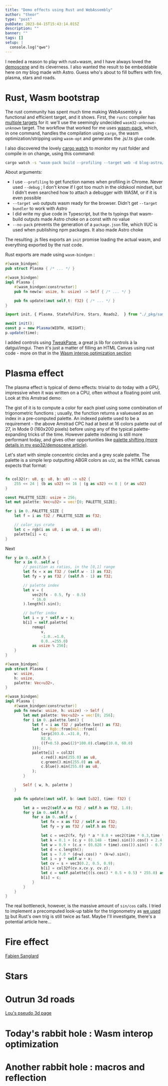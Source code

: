 ```yaml
---
title: "Demo effects using Rust and WebAssembly"
author: "theor"
type: "post"
pubDate: 2023-04-15T15:43:14.015Z
description: ""
banner: ""
tags: []
setup: |
  console.log("qwe")
---
```


I needed a reason to play with rust+wasm, and I have always loved the [demoscene](http://demoscene-the-art-of-coding.net/the-demoscene/) and its cleverness. I also wanted the result to be embeddable here on my blog made with Astro. Guess who's about to fill buffers with fire, plasma, stars and roads.

# Rust, Wasm bootstrap

The rust community has spent much time making WebAssembly a functional and efficient target, and it shows. First, the `rustc` compiler has [multiple targets](https://rustwasm.github.io/wasm-bindgen/reference/rust-targets.html) for it: we'll use the seemingly undecided `wasm32-unknown-unknown` target. The workflow that worked for me uses [wasm-pack](https://rustwasm.github.io/docs/wasm-pack/), which, in one command, handles the compilation using `cargo`, the wasm optimization/stripping using `wasm-opt` and generates the .js/.ts glue code.

I also discovered the lovely [cargo watch](https://crates.io/crates/cargo-watch) to monitor my rust folder and compile in on change, using this command:
```sh
cargo watch -s "wasm-pack build --profiling --target web -d blog-astro/src/content/blog/lorem-ipsum/_pkg --no-typescript --no-pack"
```

About arguments:
- I use `--profiling` to get function names when profiling in Chrome. Never used `--debug` ; I don't know if I got too much in the oldskool mindset, but I didn't even searched how to attach a debugger with WASM, or if it is even possible
- `--target web` outputs wasm ready for the browser. Didn't get `--target bundler` to work with Astro
- I did write my glue code in Typescript, but the ts typings that wasm-build outputs made Astro choke on a const with no value
- `--no-pack` prevents the generation of a `package.json` file, which IIUC is used when publishing npm packages. It also made Astro choke

The resulting .js files exports an `init` promise loading the actual wasm, and everything exported by the rust code.

Rust exports are made using `wasm-bindgen` :

```rust
#[wasm_bindgen]
pub struct Plasma { /* ... */ }

#[wasm_bindgen]
impl Plasma {
    #[wasm_bindgen(constructor)]
    pub fn new(w: usize, h: usize) -> Self { /* ... */ }

    pub fn update(&mut self,t: f32) { /* ... */ }
}
```


```ts
import init, { Plasma, StatefulFire, Stars, Roads2,  } from "./_pkg/sample_rust";

await init();
const p = new Plasma(WIDTH, HEIGHT);
p.update(time);
```


I added controls using [TweakPane](https://cocopon.github.io/tweakpane/), a great js lib for controls à la datgui/imgui. Then it's just a matter of filling an HTML Canvas using rust code - more on that in the [Wasm interop optimization section](#todays-rabbit-hole--wasm-interop-optimization)

# Plasma effect
<Run data-sample="Plasma" />
The plasma effect is typical of demo effects: trivial to do today with a GPU, impressive when it was written on a CPU, often without a floating point unit. Look at this Amstrad demo:

<YouTube id="cEFDKup7il8"/>


The gist of it is to compute a color for each pixel using some combination of trigonometric functions ; usually, the function returns a valueused as an index in a pre-computed palette. An indexed palette used to be a requirement - the above Amstrad CPC had at best at 16 colors palette out of 27, in Mode 0 (160x200 pixels) before using any of the typical palette-expanding tricks of the time. However palette indexing is still more performant today, and gives other opportunities like [palette shifting (more details in my esp32/demoscene article)](/esp32-love-notes-demoscene/#tooling-for-palette-indexed-bitmaps).

Let's start with simple concentric circles and a grey scale palette. The palette is a simple lerp outputting ABGR colors as `u32`, as the HTML canvas expects that format:

```rust

fn col32(r: u8, g: u8, b: u8) -> u32 {
    255 << 24 | (b as u32) << 16 | (g as u32) << 8 | (r as u32)
}

const PALETTE_SIZE: usize = 256;
let mut palette: Vec<u32> = vec![0; PALETTE_SIZE];

for i in 0..PALETTE_SIZE {
    let f = i as f32 / PALETTE_SIZE as f32;

    // color_sys crate
    let c = rgb(i as u8, i as u8, i as u8);
    palette[i] = c;
}
```

Next

```rust
for y in 0..self.h {
    for x in 0..self.w {
        // position as ratios, in the [0,1] range
        let fx = x as f32 / (self.w - 1) as f32;
        let fy = y as f32 / (self.h - 1) as f32;

        // palette index
        let v = (
            vec2(fx - 0.5, fy - 0.5)
            * 16.0
        ).length().sin();

        // buffer index
        let i = y * self.w + x;
        b[i] = self.palette[
            remap(
                v,
                -1.0..=1.0,
                0.0..=255.0)
            as usize % 256];
    }
}
```


<Run data-sample="Plasma" data-static="true" data-step="FixedCircle" data-palette="Greyscale" data-disablepane="true"/>
<Run data-sample="Plasma" data-step="ShiftedCircle" data-palette="Greyscale" />
<Run data-sample="Plasma" data-step="ShiftedCircle" data-palette="GreyscaleLooped"/>
<Run data-sample="Plasma" data-step="ShiftedCircle" data-palette="Colors"/>
<Run data-sample="Plasma" data-step="Perturbation" data-palette="Colors"/>
<Run data-sample="Plasma" data-palette="ColorsStepped"/>


```rust
#[wasm_bindgen]
pub struct Plasma {
    w: usize,
    h: usize,
    palette: Vec<u32>,
}

#[wasm_bindgen]
impl Plasma {
    #[wasm_bindgen(constructor)]
    pub fn new(w: usize, h: usize) -> Self {
        let mut palette: Vec<u32> = vec![0; 256];
        for i in 0..palette.len() {
            let f = i as f32 / palette.len() as f32;
            let c = Rgb::from(Hsl::from((
                lerp(203.0..=31.0, f),
                82.0,
                ((f+0.5).powi(2)*100.0).clamp(10.0, 60.0)
            )));
            palette[i] = col32(
                c.red().min(255.0) as u8,
                c.green().min(255.0) as u8,
                c.blue().min(255.0) as u8,
            );
        }

        Self { w, h, palette }
    }

    pub fn update(&mut self, b: &mut [u32], time: f32) {

        let a = vec2(self.w as f32 / self.h as f32, 1.0);
        for y in 0..self.h {
            for x in 0..self.w {
                let fx = x as f32 / self.w as f32;
                let fy = y as f32 / self.h as f32;

                let c = vec2(fx, fy) * a * 8.0 + vec2(time * 0.3,time * 0.3);
                let k = 0.1 + (c.y + (0.148 - time).sin()).cos() + 2.4 * time;
                let w = 0.9 + (c.x + (0.628 + time).cos()).sin() - 0.7 * time;
                let d = c.length();
                let s = 7.0 * (d+w).cos() * (k+w).sin();
                let i = y * self.w + x;
                let cv = s + vec3(0.2, 0.5, 0.9);
                b[i] = col32f(cv.x,cv.y, cv.z);
                let c = self.palette[((s.cos() * 0.5 + 0.5) * 255.0) as usize % 256];
                b[i] = c;
            }
        }
    }
}
```


The real bottleneck, however, is the massive amount of `sin/cos` calls. I tried to implement a precomputed look-up table for the trigonometry as [we used to](https://namoseley.wordpress.com/2015/07/26/sincos-generation-using-table-lookup-and-iterpolation/) but Rust's own trig is still twice as fast. Maybe I'll investigate, there's a potential article here...

# Fire effect

<Run id="asd3" data-sample="firestate" data-message="wwwww"/>



[Fabien Sanglard](https://fabiensanglard.net/doom_fire_psx/index.html)

# Stars

<Run data-sample="Stars" />

# Outrun 3d roads

<Run data-sample="Roads"/>

[Lou's pseudo 3d page](http://www.extentofthejam.com/pseudo/)

# Today's rabbit hole : Wasm interop optimization

# Another rabbit hole : macros and reflection 
